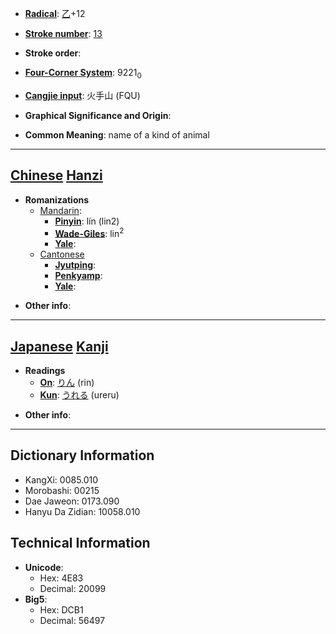 * '''[[Wiktionary:Chinese radical index| Radical]]''': [[Wiktionary:Chinese radical index 乙|乙]]+12

* '''[[Wiktionary:Chinese total strokes index|Stroke number]]''': [[Wiktionary:Chinese total strokes index 13|13]]

* '''Stroke order''': 

* '''[[Wiktionary:Chinese four corner index|Four-Corner System]]''': 9221<sub>0</sub>

* '''[[Wiktionary:Chinese Cangjie index|Cangjie input]]''': 火手山 (FQU)

* '''Graphical Significance and Origin''': 

* '''Common Meaning''': name of a kind of animal

----

== [[Chinese]] [[Hanzi]] ==

* '''Romanizations'''
** [[Mandarin]]:
*** '''[[Pinyin]]''': lín (lin2)
*** '''[[Wade-Giles]]''': lin<sup>2</sup>
*** '''[[Yale]]''': 
**[[Cantonese]]
***'''[[Jyutping]]''':
***'''[[Penkyamp]]''': 
***'''[[Yale]]''': 

* '''Other info''': 

----

== [[Japanese]] [[Kanji]] ==

* '''Readings'''
** '''[[On]]''': [[りん]] (rin)
** '''[[Kun]]''': [[うれる]] (ureru)

* '''Other info''':  

----

== Dictionary Information ==

* KangXi: 0085.010
* Morobashi: 00215
* Dae Jaweon: 0173.090
* Hanyu Da Zidian: 10058.010

== Technical Information ==

* '''Unicode''':
** Hex: 4E83
** Decimal: 20099
* '''Big5''':
** Hex: DCB1
** Decimal: 56497
